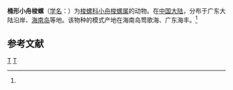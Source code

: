 {{Speciesbox
| taxon = Cymbovula cylindrica
| binomial_authority = (Ma, 1997)<ref name='id10753'>{{cite web| url =http://www.bioinfo.cn/db05/BjdwSpecies.php?action=view&id=10753| title =桶形小舟梭螺| work =《中国动物物种编目数据库》| publisher =中国科学院微生物研究所| author =中国科学院动物研究所| accessdate =2009-04-28| deadurl =yes| archiveurl =https://web.archive.org/web/20160305060645/http://www.bioinfo.cn/db05/BjdwSpecies.php?action=view&id=10753| archivedate =2016-03-05}}</ref>
}}

'''桶形小舟梭螺'''（[[学名|学名]]：{{lang|la|''Cymbovula cylindrica''}}）为[[梭螺科|梭螺科]][[小舟梭螺属|小舟梭螺属]]的动物。在[[中国大陆|中国大陆]]，分布于广东大陆沿岸、[[海南岛|海南岛]]等地。该物种的模式产地在海南岛莺歌海、广东海丰。<ref name='id10753'/>

== 参考文献 ==
{{reflist}}

{{Wikispecies|Cymbovula cylindrica}}
{{软体动物小作品}}

{{Taxonbar}}
[[Category:1997年描述的动物|T]]
[[Category:小舟梭螺属|T]]